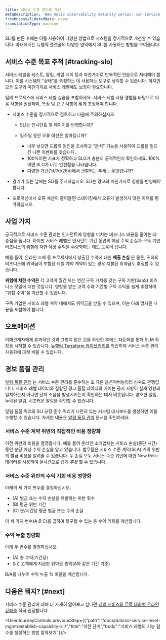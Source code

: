 ```yaml
---
title: 서비스 수준 관리로 개선
metaDescription: 'New Relic observability maturity series: our service level management guide shows you how to easily measure and communicate the overall health, performance, and quality of your digital products and services to all stakeholders.'
freshnessValidatedDate: never
translationType: machine
---
```


SLI를 만든 후에는 이를 사용하여 다양한 방법으로 시스템을 정기적으로 개선할 수 있습니다. 아래에서는 뉴렐릭 플랫폼의 다양한 영역에서 SLI를 사용하는 방법을 보여줍니다.

## 서비스 수준 목표 추적 [#tracking-slo]

서비스 레벨을 테스트, 알림, 게임 데이 등과 마찬가지로 반복적인 연습으로 처리해야 합니다. 이를 시스템의 "상태"를 측정하는 데 사용하는 도구로 생각할 수 있습니다. 하지만 모든 도구와 마찬가지로 서비스 레벨에도 보정이 필요합니다.

팀의 프로세스에 서비스 레벨 실습을 포함하세요. 서비스 레벨 사용 경험을 바탕으로 다음 사항을 권장하며, 특정 팀 요구 사항에 맞게 조정해야 합니다.

* 서비스 수준을 정기적으로 검토하고 다음에 주의하십시오.

  * SLI는 인시던트 및 페이지를 반영합니까?

  * 일주일 동안 오류 예산은 얼마입니까?

    * 너무 낮으면 드롭의 원인을 조사하고 "분석" 기능을 사용하여 드롭을 일으킨 나쁜 이벤트를 찾습니다.
    * 100%이면 지표가 정확하고 SLO가 충분히 공격적인지 확인하세요. 100%이면 SLO가 너무 안전함을 나타냅니다.
    * 다양한 기간(1d/7d/28d)에서 관찰되는 추세는 무엇입니까?

* 경기가 있는 날에는 SLI를 주시하십시오. SLI는 경고와 마찬가지로 영향을 반영해야 합니다.

* 프로덕션에서 오류 예산이 줄어들면 스테이징에서 오류가 발생하지 않은 이유를 평가하십시오.

## 사업 가치

궁극적으로 서비스 수준 관리는 인시던트에 영향을 미치는 비즈니스 비용을 줄이는 데 중점을 둡니다. 하지만 서비스 레벨은 인시던트 기간 동안의 예상 수익 손실과 구독 기반 비즈니스의 위험에 처한 예상 수익을 수량화하는 데도 도움이 됩니다.

예를 들어, 온라인 소매 등 프로세서에서 창출된 수익에 대한 **매출 손실** 은 물론, 귀하의 비즈니스에 위약금이 포함된 레벨 계약 계약이 있는 경우 지불된 위약금도 추정할 수 있습니다.

**위험에 처한 수익은** 각 고객이 월간 또는 연간 구독 가치를 갖는 구독 기반(SaaS) 비즈니스 모델에 대한 것입니다. 영향을 받는 고객 수와 기간별 구독 수익을 쉽게 추정하여 "위험 수익"을 계산할 수 있습니다.

<Callout variant="tip">
  구독 기업은 서비스 레벨 계약 내에서도 위약금을 받을 수 있으며, 이는 아래 명시된 내용을 포함해야 합니다.
</Callout>

## 오토메이션

이해관계자에게 효과적인 것과 그렇지 않은 것을 확립한 후에는 자동화를 통해 SLM 확장을 시작할 수 있습니다. [뉴렐릭 Terraform 라이브러리를](https://registry.terraform.io/providers/newrelic/newrelic/latest/docs/resources/service_level) 학습하여 서비스 수준 관리 자동화에 대해 배울 수 있습니다.

## 경보 품질 관리

[알림 품질 관리](/docs/tutorial-create-alerts/manage-alert-quality/) 는 서비스 수준 관리를 준수하는 또 다른 옵션저버빌리티 성숙도 관행입니다. 서비스 레벨 데이터와 결합된 경고 품질 데이터의 가치는 공지 사항이 실제 영향과 일치하는지 아니면 단지 소음을 발생시키는지 확인하는 데서 비롯됩니다. 양호한 알림, 누락된 알림, 시끄러운 알림을 확인할 수 있습니다.

알림 품질 쿼리와 SLI 규정 준수 쿼리가 나란히 있는 커스텀 대시보드를 생성하면 이를 수행할 수 있습니다. 자세한 내용은 [알림 품질 관리](/docs/tutorial-create-alerts/manage-alert-quality/) 문서를 확인하세요.

### 서비스 수준 계약 위반의 직접적인 비용 정량화

이전 위반의 비용을 결정합니다. 예를 들어 온라인 소매업체는 서비스 손실(중단 시간) 동안 분당 예상 수익 손실을 알고 있습니다. 법무팀은 서비스 수준 계약(SLA) 계약 위반의 벌금 비용을 알려줄 수 있습니다. 두 손실 모두 서비스 수준 위반에 대한 New Relic 데이터를 사용하여 실시간으로 쉽게 _추정_ 할 수 있습니다.

### 서비스 수준 위반의 수익 기회 비용 정량화

아래의 세 가지 변수를 결정하십시오.

* (A) 벌금 또는 수익 손실을 유발하는 위반 횟수
* (B) 평균 위반 기간
* (C) 분/시간당 평균 벌금 또는 수익 손실

이 세 가지 변수(A _B_ C)를 곱하여 복구할 수 있는 총 수익 기회를 계산합니다.

### 수익 누출 정량화

아래 두 변수를 결정하십시오.

* (A) 총 수익(기간당)
* (나) 고객에게 지급한 위약금 총액(A와 같은 기간 기준)

B/A를 나누어 수익 누출 % 비율을 계산합니다.

## 다음은 뭐지? [#next]

서비스 수준 관리에 대해 더 자세히 알아보고 싶다면 [레벨 서비스의 무료 대화형 온라인 강좌를](https://learn.newrelic.com/self-paced-service-level-management-in-new-relic/1233749/scorm/3p40vqhz6d4f8) 적극 권장합니다.

<UserJourneyControls previousStep={{"path":"/docs/tutorial-service-level-mgmt/establish-capability-sli/","title":"이전 단계","body":"서비스 레벨의 기능 점수를 생성하는 방법 알아보기"}}/>
